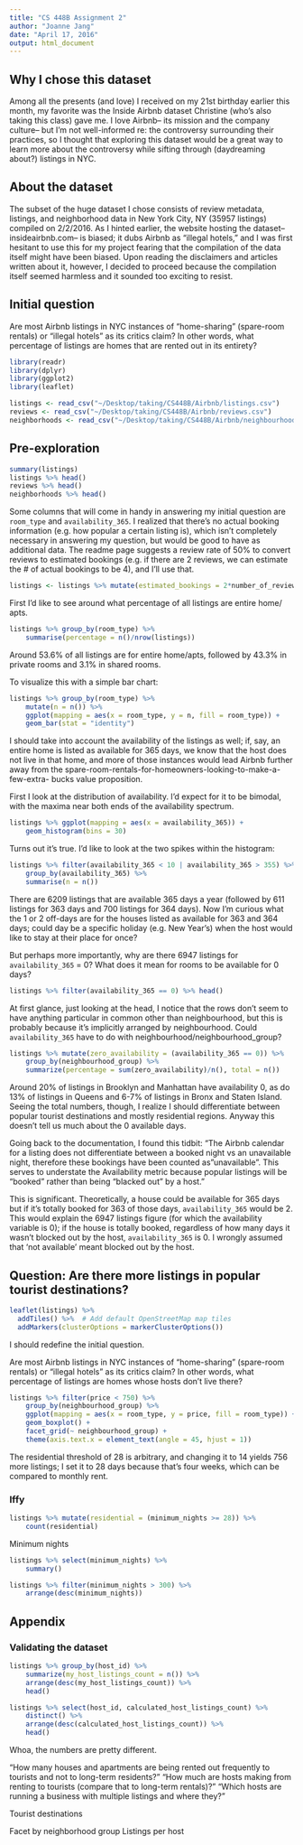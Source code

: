 ```yaml
---
title: "CS 448B Assignment 2"
author: "Joanne Jang"
date: "April 17, 2016"
output: html_document
---
```


## Why I chose this dataset
Among all the presents (and love) I received on my 21st birthday earlier this
month, my favorite was the Inside Airbnb dataset Christine (who's also taking
this class) gave me. I love Airbnb-- its mission and the company culture-- but
I'm not well-informed re: the controversy surrounding their practices, so I
thought that exploring this dataset would be a great way to learn more about
the controversy while sifting through (daydreaming about?) listings in NYC.

## About the dataset
The subset of the huge dataset I chose consists of review metadata, listings,
and neighborhood data in New York City, NY (35957 listings) compiled on 2/2/2016.
As I hinted earlier, the website hosting the dataset-- insideairbnb.com-- is
biased; it dubs Airbnb as "illegal hotels," and I was first hesitant to use this
for my project fearing that the compilation of the data itself might have been
biased. Upon reading the disclaimers and articles written about it, however, I
decided to proceed because the compilation itself seemed harmless and it
sounded too exciting to resist.

## Initial question
Are most Airbnb listings in NYC instances of "home-sharing" (spare-room rentals)
or "illegal hotels" as its critics claim? In other words, what percentage of
listings are homes that are rented out in its entirety?

```r
library(readr)
library(dplyr)
library(ggplot2)
library(leaflet)

listings <- read_csv("~/Desktop/taking/CS448B/Airbnb/listings.csv")
reviews <- read_csv("~/Desktop/taking/CS448B/Airbnb/reviews.csv")
neighborhoods <- read_csv("~/Desktop/taking/CS448B/Airbnb/neighbourhoods.csv")
```

## Pre-exploration
```r
summary(listings)
listings %>% head()
reviews %>% head()
neighborhoods %>% head()
```

Some columns that will come in handy in answering my initial question are 
`room_type` and `availability_365`. I realized that there's no actual booking
information (e.g. how popular a certain listing is), which isn't completely 
necessary in answering my question, but would be good to have as additional
data. The readme page suggests a review rate of 50% to convert reviews to
estimated bookings (e.g. if there are 2 reviews, we can estimate the # of
actual bookings to be 4), and I'll use that.

```r
listings <- listings %>% mutate(estimated_bookings = 2*number_of_reviews)
```

First I'd like to see around what percentage of all listings are entire home/
apts.

```r
listings %>% group_by(room_type) %>%
    summarise(percentage = n()/nrow(listings))
```

Around 53.6% of all listings are for entire home/apts, followed by 43.3% in
private rooms and 3.1% in shared rooms.

To visualize this with a simple bar chart:
```r
listings %>% group_by(room_type) %>%
    mutate(n = n()) %>%
    ggplot(mapping = aes(x = room_type, y = n, fill = room_type)) +
    geom_bar(stat = "identity")
```

I should take into account the availability of the listings as well; if, say,
an entire home is listed as available for 365 days, we know that the host does
not live in that home, and more of those instances would lead Airbnb further
away from the spare-room-rentals-for-homeowners-looking-to-make-a-few-extra-
bucks value proposition.

First I look at the distribution of availability. I'd expect for it to be
bimodal, with the maxima near both ends of the availability spectrum.

```r
listings %>% ggplot(mapping = aes(x = availability_365)) +
    geom_histogram(bins = 30)
```

Turns out it's true. I'd like to look at the two spikes within the histogram:

```r
listings %>% filter(availability_365 < 10 | availability_365 > 355) %>%
    group_by(availability_365) %>%
    summarise(n = n())
```

There are 6209 listings that are available 365 days a year (followed by 611
listings for 363 days and 700 listings for 364 days). Now I'm curious what the
1 or 2 off-days are for the houses listed as available for 363 and 364 days;
could day be a specific holiday (e.g. New Year's) when the host would like to
stay at their place for once?

But perhaps more importantly, why are there 6947 listings for
`availability_365` = 0? What does it mean for rooms to be available for 0 days?


```r
listings %>% filter(availability_365 == 0) %>% head()
```

At first glance, just looking at the head, I notice that the rows don't seem to
have anything particular in common other than neighbourhood, but this is
probably because it's implicitly arranged by neighbourhood. Could
`availability_365` have to do with neighbourhood/neighbourhood_group?

```r
listings %>% mutate(zero_availability = (availability_365 == 0)) %>%
    group_by(neighbourhood_group) %>%
    summarize(percentage = sum(zero_availability)/n(), total = n())
```

Around 20% of listings in Brooklyn and Manhattan have availability 0, as do 13%
of listings in Queens and 6-7% of listings in Bronx and Staten Island. Seeing
the total numbers, though, I realize I should differentiate between popular
tourist destinations and mostly residential regions. Anyway this doesn't tell
us much about the 0 available days.

Going back to the documentation, I found this tidbit: "The Airbnb calendar for a
listing does not differentiate between a booked night vs an unavailable night,
therefore these bookings have been counted as "unavailable". This serves to
understate the Availability metric because popular listings will be "booked"
rather than being "blacked out" by a host."

This is significant. Theoretically, a house could be available for 365 days but
if it's totally booked for 363 of those days, `availability_365` would be 2.
This would explain the 6947 listings figure (for which the availability variable
is 0); if the house is totally booked, regardless of how many days it wasn't
blocked out by the host, `availability_365` is 0. I wrongly assumed that 'not
available' meant blocked out by the host.

## Question: Are there more listings in popular tourist destinations?

```r
leaflet(listings) %>%
  addTiles() %>%  # Add default OpenStreetMap map tiles
  addMarkers(clusterOptions = markerClusterOptions())
```










I should redefine the initial question.

Are most Airbnb listings in NYC instances of "home-sharing" (spare-room rentals)
or "illegal hotels" as its critics claim? In other words, what percentage of
listings are homes whose hosts don't live there?

```r
listings %>% filter(price < 750) %>%
    group_by(neighbourhood_group) %>%
    ggplot(mapping = aes(x = room_type, y = price, fill = room_type)) +
    geom_boxplot() +
    facet_grid(~ neighbourhood_group) +
    theme(axis.text.x = element_text(angle = 45, hjust = 1))
```

The residential threshold of 28 is arbitrary, and changing it to 14 yields 756
more listings; I set it to 28 days because that's four weeks, which can be
compared to monthly rent.

### Iffy
```r
listings %>% mutate(residential = (minimum_nights >= 28)) %>%
    count(residential)
```


Minimum nights
```r
listings %>% select(minimum_nights) %>%
    summary()

listings %>% filter(minimum_nights > 300) %>%
    arrange(desc(minimum_nights))
```


## Appendix

### Validating the dataset
```r
listings %>% group_by(host_id) %>%
    summarize(my_host_listings_count = n()) %>%
    arrange(desc(my_host_listings_count)) %>%
    head()

listings %>% select(host_id, calculated_host_listings_count) %>%
    distinct() %>%
    arrange(desc(calculated_host_listings_count)) %>%
    head()
```

Whoa, the numbers are pretty different.

"How many houses and apartments are being rented out frequently to tourists and not to long-term residents?"
"How much are hosts making from renting to tourists (compare that to long-term rentals)?"
"Which hosts are running a business with multiple listings and where they?"

Tourist destinations

Facet by neighborhood group
Listings per host
